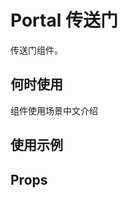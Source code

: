 # Portal 传送门

传送门组件。

## 何时使用

组件使用场景中文介绍

## 使用示例

<!-- Inject Stories -->

## Props

<!-- Inject Props -->
